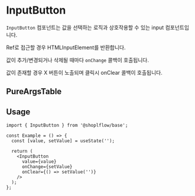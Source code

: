 
<Meta of={InputButtonStories} />

# InputButton

`InputButton` 컴포넌트는 값을 선택하는 로직과 상호작용할 수 있는 input 컴포넌트입니다.

Ref로 접근할 경우 HTMLInputElement를 반환합니다.

값이 추가/변경되거나 삭제될 때마다 `onChange` 콜백이 호출됩니다.

값이 존재할 경우 X 버튼이 노출되며 클릭시 onClear 콜백이 호출됩니다.

<Canvas of={InputButtonStories.Playground} />


## PureArgsTable

<PureArgsTable of={InputButton} />

## Usage

```tsx
import { InputButton } from '@shoplflow/base';

const Example = () => {
  const [value, setValue] = useState('');

  return (
    <InputButton
      value={value}
      onChange={setValue}
      onClear={() => setValue('')}
    />
  );
};
```

